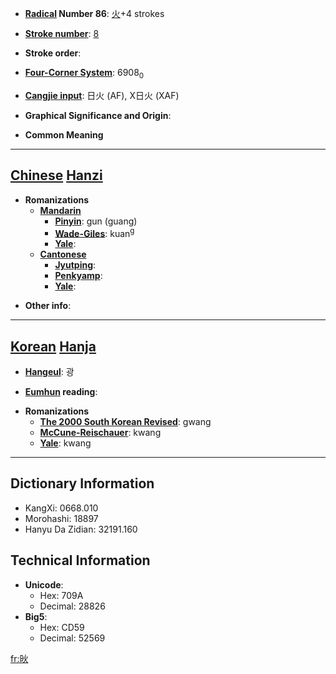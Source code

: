 * '''[[Wiktionary:Chinese radical index| Radical]] Number 86''': [[Wiktionary:Chinese radical index 火|火]]+4 strokes

* '''[[Wiktionary:Chinese total strokes index|Stroke number]]''': [[Wiktionary:Chinese total strokes index 8|8]]

* '''Stroke order''': 

* '''[[Wiktionary:Chinese four corner index|Four-Corner System]]''': 6908<sub>0</sub>

* '''[[Wiktionary:Chinese Cangjie index|Cangjie input]]''': 日火 (AF), X日火 (XAF)

* '''Graphical Significance and Origin''': 

* '''Common Meaning'''

----

== [[Chinese]] [[Hanzi]] ==

* '''Romanizations'''
** '''[[Mandarin]]'''
*** '''[[Pinyin]]''': gun (guang)
*** '''[[Wade-Giles]]''': kuan<sup>g</sup>
*** '''[[Yale]]''': 
** '''[[Cantonese]]'''
*** '''[[Jyutping]]''':
*** '''[[Penkyamp]]''': 
*** '''[[Yale]]''': 

* '''Other info''': 

----

== [[Korean]] [[Hanja]] ==

* '''[[Hangeul]]''': 광

* '''[[Eumhun]] reading''': 

* '''Romanizations'''
** '''[[The 2000 South Korean Revised Romanization|The 2000 South Korean Revised]]''': gwang
** '''[[McCune-Reischauer]]''': kwang
** '''[[Yale]]''': kwang

----

== Dictionary Information ==

* KangXi: 0668.010
* Morohashi: 18897
* Hanyu Da Zidian: 32191.160

== Technical Information ==

* '''Unicode''':
** Hex: 709A
** Decimal: 28826
* '''Big5''':
** Hex: CD59
** Decimal: 52569

[[fr:炚]]